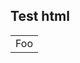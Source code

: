 ## Test html ##

<table>
    <tr>
        <td>Foo</td>
    </tr>
</table>


<script type="application/json" data-for="htmlwidget-00e9082436f743fee922">{"x":{"data":[{"x":[2734,2725,2210,2137,2109,2044,2003,1981],"y":[0.7,1.7,2.7,3.7,4.7,5.7,6.7,7.7],"text":["Runs: 2734<br>Result: All<br>Team:  Mumbai Indians","Runs: 2725<br>Result: All<br>Team:  Chennai Super Kings","Runs: 2210<br>Result: All<br>Team:  Sunrisers Hyderabad","Runs: 2137<br>Result: All<br>Team:  Rajasthan Royals","Runs: 2109<br>Result: All<br>Team:  Royal Challengers Bangalore","Runs: 2044<br>Result: All<br>Team:  Kolkata Knight Riders","Runs: 2003<br>Result: All<br>Team:  Kings XI Punjab","Runs: 1981<br>Result: All<br>Team:  Delhi Daredevils"],"key":null,"type":"bar","marker":{"autocolorscale":false,"color":"rgba(248,118,109,1)","line":{"width":1.88976377952756,"color":"transparent"}},"name":"All","legendgroup":"All","showlegend":true,"xaxis":"x","yaxis":"y","hoverinfo":"text","orientation":"h"},{"x":[1711,1634,1239,1189,1251,1167,474,765],"y":[1,2,3,4,5,6,7,8],"text":["Runs: 1711<br>Result: Won<br>Team:  Mumbai Indians","Runs: 1634<br>Result: Won<br>Team:  Chennai Super Kings","Runs: 1239<br>Result: Won<br>Team:  Sunrisers Hyderabad","Runs: 1189<br>Result: Won<br>Team:  Rajasthan Royals","Runs: 1251<br>Result: Won<br>Team:  Royal Challengers Bangalore","Runs: 1167<br>Result: Won<br>Team:  Kolkata Knight Riders","Runs: 474<br>Result: Won<br>Team:  Kings XI Punjab","Runs: 765<br>Result: Won<br>Team:  Delhi Daredevils"],"key":null,"type":"bar","marker":{"autocolorscale":false,"color":"rgba(0,186,56,1)","line":{"width":1.88976377952756,"color":"transparent"}},"name":"Won","legendgroup":"Won","showlegend":true,"xaxis":"x","yaxis":"y","hoverinfo":"text","orientation":"h"},{"x":[1023,1091,971,948,858,877,1529,1216],"y":[1.3,2.3,3.3,4.3,5.3,6.3,7.3,8.3],"text":["Runs: 1023<br>Result: Lost<br>Team:  Mumbai Indians","Runs: 1091<br>Result: Lost<br>Team:  Chennai Super Kings","Runs: 971<br>Result: Lost<br>Team:  Sunrisers Hyderabad","Runs: 948<br>Result: Lost<br>Team:  Rajasthan Royals","Runs: 858<br>Result: Lost<br>Team:  Royal Challengers Bangalore","Runs: 877<br>Result: Lost<br>Team:  Kolkata Knight Riders","Runs: 1529<br>Result: Lost<br>Team:  Kings XI Punjab","Runs: 1216<br>Result: Lost<br>Team:  Delhi Daredevils"],"key":null,"type":"bar","marker":{"autocolorscale":false,"color":"rgba(97,156,255,1)","line":{"width":1.88976377952756,"color":"transparent"}},"name":"Lost","legendgroup":"Lost","showlegend":true,"xaxis":"x","yaxis":"y","hoverinfo":"text","orientation":"h"}],"layout":{"margin":{"t":82.4876790774752,"r":18.8976377952756,"b":56.7556701738559,"l":238.075719987056},"plot_bgcolor":"rgba(248,242,228,1)","paper_bgcolor":"rgba(248,242,228,1)","font":{"color":"rgba(0,0,0,1)","family":"helvetica","size":15.9402241594022},"title":"<b> Total Runs scored by the Teams \u003c/b>","titlefont":{"color":"rgba(0,0,0,1)","family":"helvetica","size":28.692403486924},"xaxis":{"domain":[0,1],"type":"linear","autorange":false,"tickmode":"array","range":[-136.7,2870.7],"ticktext":["0","1000","2000"],"tickvals":[0,1000,2000],"ticks":"outside","tickcolor":"rgba(0,0,0,1)","ticklen":3.98505603985056,"tickwidth":0.66417600664176,"showticklabels":true,"tickfont":{"color":"rgba(0,0,0,1)","family":"helvetica","size":15.9402241594022},"tickangle":-0,"showline":false,"linecolor":null,"linewidth":0,"showgrid":false,"gridcolor":null,"gridwidth":0,"zeroline":false,"anchor":"y","title":"Runs","titlefont":{"color":"rgba(0,0,0,1)","family":"helvetica","size":17.9327521793275},"hoverformat":".2f"},"yaxis":{"domain":[0,1],"type":"linear","autorange":false,"tickmode":"array","range":[0.4,8.6],"ticktext":["Mumbai Indians","Chennai Super Kings","Sunrisers Hyderabad","Rajasthan Royals","Royal Challengers Bangalore","Kolkata Knight Riders","Kings XI Punjab","Delhi Daredevils"],"tickvals":[1,2,3,4,5,6,7,8],"ticks":"","tickcolor":null,"ticklen":3.98505603985056,"tickwidth":0,"showticklabels":true,"tickfont":{"color":"rgba(0,0,0,1)","family":"helvetica","size":15.9402241594022},"tickangle":-0,"showline":false,"linecolor":null,"linewidth":0,"showgrid":true,"gridcolor":"rgba(0,0,0,1)","gridwidth":0.66417600664176,"zeroline":false,"anchor":"x","title":"","titlefont":{"color":"rgba(0,0,0,1)","family":"helvetica","size":17.9327521793275},"hoverformat":".2f"},"shapes":[{"type":"rect","fillcolor":"transparent","line":{"color":"transparent","width":0.66417600664176,"linetype":"none"},"yref":"paper","xref":"paper","x0":0,"x1":1,"y0":0,"y1":1}],"showlegend":true,"legend":{"bgcolor":"rgba(248,242,228,1)","bordercolor":"transparent","borderwidth":1.88976377952756,"font":{"color":"rgba(0,0,0,1)","family":"helvetica","size":12.7521793275218},"y":0.819065170045234},"annotations":[{"text":"Result","x":1.02,"y":1,"showarrow":false,"ax":0,"ay":0,"font":{"color":"rgba(0,0,0,1)","family":"helvetica","size":23.9103362391034},"xref":"paper","yref":"paper","textangle":-0,"xanchor":"left","yanchor":"top","legendTitle":true}],"barmode":"stack","bargap":0,"hovermode":"closest"},"source":"A"},"evals":[],"jsHooks":[]}</script>
<script type="application/htmlwidget-sizing" data-for="htmlwidget-00e9082436f743fee922">{"viewer":{"width":"100%","height":400,"padding":15,"fill":true},"browser":{"width":"100%","height":400,"padding":40,"fill":true}}</script>